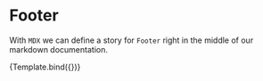 
<Meta title="Container/Footer" component={Footer} />

# Footer

With `MDX` we can define a story for `Footer` right in the middle of our
markdown documentation.


<Canvas>
  <Story name="Footer">{Template.bind({})}</Story>
</Canvas>

<ArgsTable of={Footer} />
